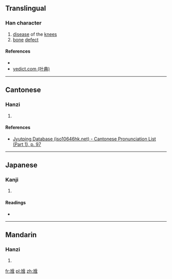 ==Translingual==

===Han character===
{{Han char|rn=43|rad=尢|as=10|sn=13|four=4701<sub>2</sub>|canj=大山月月月 (KUBBB)|ids=⿺[[尢]][[骨]]}}

# [[disease]] of the [[knee]]s
# [[bone]] [[defect]]

====References====
* {{Han ref|kx=0299.110|dkj=07608|dj=0594.260|hdz=10556.040|uh=5C33|ud=23603|bh=DD4C|bd=56652}}
*[http://yedict.com/htm/5C/5C33.htm yedict.com (叶典)]

----

==Cantonese==

===Hanzi===
{{yue-hanzi|jyut=[[gwat1]]|y=gwat1}}

# {{defn|lang=yue|sort=尢10}}

====References====
* [http://www.iso10646hk.net/jp/document/download.jsp Jyutping Database (iso10646hk.net) - Cantonese Pronunciation List (Part 1), p. 97]

----

==Japanese==

===Kanji===
{{ja-kanji|grade=|rs=尢10}}

# {{defn|lang=ja|sort=尢10}}

====Readings====
* {{ja-readings|on=[[こつ]] (kotsu), [[くち]] (kuchi), [[くわつ]] (kuwatsu), [[げち]] (gechi)|kun=}}

----

==Mandarin==

===Hanzi===
{{cmn-hanzi|pin=[[gǔ]] ([[gu3]])|wg=ku<sup>3</sup>}}

# {{defn|lang=cmn|sort=尢10}}

[[fr:尳]]
[[pl:尳]]
[[zh:尳]]